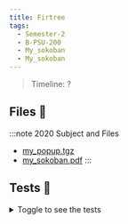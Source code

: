 ```yaml
---
title: Firtree
tags:
  - Semester-2
  - B-PSU-200
  - My_sokoban
  - My_sokoban
---
```

> Timeline: ?


## Files 📂

:::note 2020 Subject and Files
- [my_popup.tgz](https://github.com/Studio-17/Epitech-Subjects/raw/main/Semester-2/B-PSU-200/My_sokoban/My_sokoban/my_popup.tgz)
- [my_sokoban.pdf](https://github.com/Studio-17/Epitech-Subjects/raw/main/Semester-2/B-PSU-200/My_sokoban/My_sokoban/my_sokoban.pdf)
:::

## Tests 🤖
<details>
  <summary>Toggle to see the tests</summary>
  <div>
Yo
  </div>
</details>

